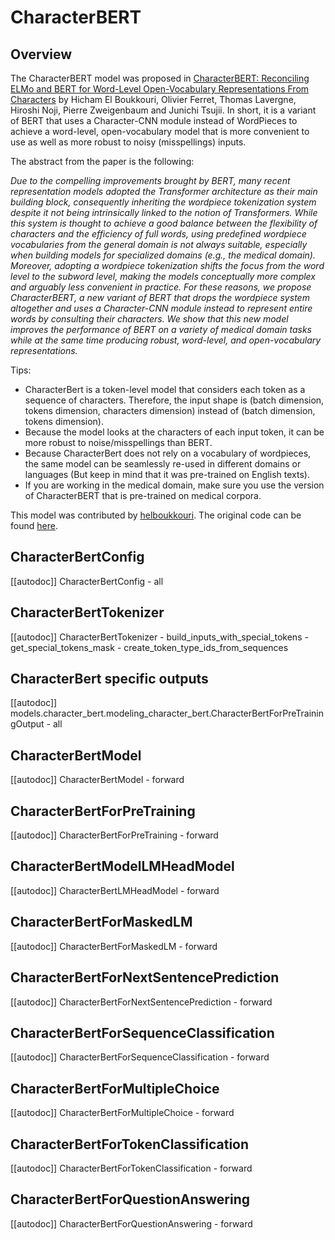 <!--Copyright 2020 The HuggingFace Team. All rights reserved.

Licensed under the Apache License, Version 2.0 (the "License"); you may not use this file except in compliance with
the License. You may obtain a copy of the License at

http://www.apache.org/licenses/LICENSE-2.0

Unless required by applicable law or agreed to in writing, software distributed under the License is distributed on
an "AS IS" BASIS, WITHOUT WARRANTIES OR CONDITIONS OF ANY KIND, either express or implied. See the License for the
specific language governing permissions and limitations under the License.
-->

# CharacterBERT

## Overview

The CharacterBERT model was proposed in [CharacterBERT: Reconciling ELMo and BERT for Word-Level Open-Vocabulary
Representations From Characters](https://www.aclweb.org/anthology/2020.coling-main.609) by Hicham El Boukkouri,
Olivier Ferret, Thomas Lavergne, Hiroshi Noji, Pierre Zweigenbaum and Junichi Tsujii. In short, it is a variant of BERT
that uses a Character-CNN module instead of WordPieces to achieve a word-level, open-vocabulary model that is more
convenient to use as well as more robust to noisy (misspellings) inputs.

The abstract from the paper is the following:

*Due to the compelling improvements brought by BERT, many recent representation models adopted the Transformer
architecture as their main building block, consequently inheriting the wordpiece tokenization system despite it not
being intrinsically linked to the notion of Transformers. While this system is thought to achieve a good balance
between the flexibility of characters and the efficiency of full words, using predefined wordpiece vocabularies from
the general domain is not always suitable, especially when building models for specialized domains (e.g., the medical
domain). Moreover, adopting a wordpiece tokenization shifts the focus from the word level to the subword level, making
the models conceptually more complex and arguably less convenient in practice. For these reasons, we propose
CharacterBERT, a new variant of BERT that drops the wordpiece system altogether and uses a Character-CNN module instead
to represent entire words by consulting their characters. We show that this new model improves the performance of BERT
on a variety of medical domain tasks while at the same time producing robust, word-level, and open-vocabulary
representations.*

Tips:

- CharacterBert is a token-level model that considers each token as a sequence of characters. Therefore, the input
  shape is (batch dimension, tokens dimension, characters dimension) instead of (batch dimension, tokens dimension).
- Because the model looks at the characters of each input token, it can be more robust to noise/misspellings than BERT.
- Because CharacterBert does not rely on a vocabulary of wordpieces, the same model can be seamlessly re-used in
  different domains or languages (But keep in mind that it was pre-trained on English texts).
- If you are working in the medical domain, make sure you use the version of CharacterBERT that is pre-trained on
  medical corpora.

This model was contributed by [helboukkouri](https://huggingface.co/helboukkouri). The original code can be found
[here](https://github.com/helboukkouri/character-bert).

## CharacterBertConfig

[[autodoc]] CharacterBertConfig
    - all

## CharacterBertTokenizer

[[autodoc]] CharacterBertTokenizer
    - build_inputs_with_special_tokens
    - get_special_tokens_mask
    - create_token_type_ids_from_sequences

## CharacterBert specific outputs

[[autodoc]] models.character_bert.modeling_character_bert.CharacterBertForPreTrainingOutput
    - all

## CharacterBertModel

[[autodoc]] CharacterBertModel
    - forward

## CharacterBertForPreTraining

[[autodoc]] CharacterBertForPreTraining
    - forward

## CharacterBertModelLMHeadModel

[[autodoc]] CharacterBertLMHeadModel
    - forward

## CharacterBertForMaskedLM

[[autodoc]] CharacterBertForMaskedLM
    - forward

## CharacterBertForNextSentencePrediction

[[autodoc]] CharacterBertForNextSentencePrediction
    - forward

## CharacterBertForSequenceClassification

[[autodoc]] CharacterBertForSequenceClassification
    - forward

## CharacterBertForMultipleChoice

[[autodoc]] CharacterBertForMultipleChoice
    - forward

## CharacterBertForTokenClassification

[[autodoc]] CharacterBertForTokenClassification
    - forward

## CharacterBertForQuestionAnswering

[[autodoc]] CharacterBertForQuestionAnswering
    - forward
